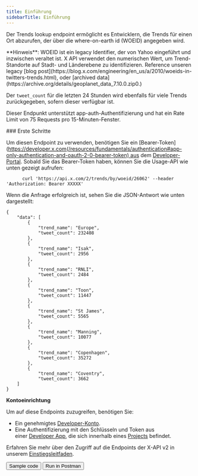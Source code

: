 ```yaml
---
title: Einführung
sidebarTitle: Einführung
---
```



Der Trends lookup endpoint ermöglicht es Entwicklern, die Trends für einen Ort abzurufen, der über die where-on-earth id (WOEID) angegeben wird.

<Note>
  **Hinweis**: WOEID ist ein legacy Identifier, der von Yahoo eingeführt und inzwischen veraltet ist. X API verwendet den numerischen Wert, um Trend-Standorte auf Stadt- und Länderebene zu identifizieren. Reference unseren legacy [blog post](https://blog.x.com/engineering/en_us/a/2010/woeids-in-twitters-trends.html), oder [archived data](https://archive.org/details/geoplanet_data_7.10.0.zip0.)
</Note>

Der `tweet_count` für die letzten 24 Stunden wird ebenfalls für viele Trends zurückgegeben, sofern dieser verfügbar ist.

Dieser Endpunkt unterstützt app-auth-Authentifizierung und hat ein Rate Limit von 75 Requests pro 15-Minuten-Fenster.

<div id="getting-started">
  ### Erste Schritte
</div>

Um diesen Endpoint zu verwenden, benötigen Sie ein \[Bearer-Token]\(https://developer.x.com(/resources/fundamentals/authentication#app-only-authentication-and-oauth-2-0-bearer-token) aus dem [Developer-Portal](https://developer.x.com/en/portal/dashboard). Sobald Sie das Bearer-Token haben, können Sie die Usage-API wie unten gezeigt aufrufen:

```
      curl 'https://api.x.com/2/trends/by/woeid/26062' --header 'Authorization: Bearer XXXXX'
```

Wenn die Anfrage erfolgreich ist, sehen Sie die JSON-Antwort wie unten dargestellt:

```
{
    "data": [
        {
            "trend_name": "Europe",
            "tweet_count": 232408
        },
        {
            "trend_name": "Isak",
            "tweet_count": 2956
        },
        {
            "trend_name": "RNLI",
            "tweet_count": 2484
        },
        {
            "trend_name": "Toon",
            "tweet_count": 11447
        },
        {
            "trend_name": "St James",
            "tweet_count": 5565
        },
        {
            "trend_name": "Manning",
            "tweet_count": 10077
        },
        {
            "trend_name": "Copenhagen",
            "tweet_count": 35272
        },
        {
            "trend_name": "Coventry",
            "tweet_count": 3662
    ]
}
```

**Kontoeinrichtung**

Um auf diese Endpoints zuzugreifen, benötigen Sie:

- Ein genehmigtes [Developer-Konto](https://developer.x.com/en/portal/petition/essential/basic-info).
- Eine Authentifizierung mit den Schlüsseln und Token aus einer [Developer App](/de/resources/fundamentals/developer-apps), die sich innerhalb eines [Projects](/de/resources/fundamentals/projects) befindet. 

Erfahren Sie mehr über den Zugriff auf die Endpoints der X-API v2 in unserem [Einstiegsleitfaden](/de/x-api/getting-started/getting-access).

<div className="flex space-x-2">
  <Button href="https://github.com/xdevplatform/Twitter-API-v2-sample-code">
    Sample code
  </Button>

  <Button href="https://app.getpostman.com/run-collection/9956214-784efcda-ed4c-4491-a4c0-a26470a67400">
    Run in Postman
  </Button>
</div>